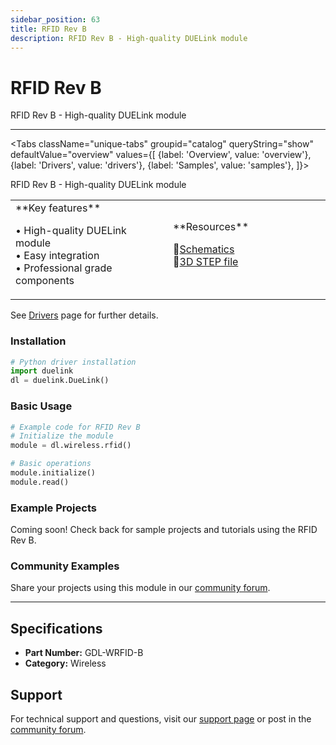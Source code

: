 ```yaml
---
sidebar_position: 63
title: RFID Rev B
description: RFID Rev B - High-quality DUELink module
---
```



# RFID Rev B

<ProductImageSelector 
  partNumber="wrfid-b"
  productName="RFID Rev B"
/>

RFID Rev B - High-quality DUELink module

---

<Tabs className="unique-tabs" groupid="catalog" queryString="show" defaultValue="overview"
  values={[
    {label: 'Overview', value: 'overview'},
    {label: 'Drivers', value: 'drivers'},
    {label: 'Samples', value: 'samples'},
  ]}>

<TabItem value="overview">

RFID Rev B - High-quality DUELink module

<table><td width='50%'>
**Key features**

• High-quality DUELink module<br/>
• Easy integration<br/>
• Professional grade components<br/>

</td><td width='50%'>
**Resources**
 
📄[Schematics](/static/sch/wrfid-b.pdf)<br/>
🔩[3D STEP file](/static/3d/WRFID-B.step)<br/>

</td></table>

</TabItem>

<TabItem value="drivers">

See [Drivers](../../engine/drivers) page for further details.

### Installation

```python
# Python driver installation
import duelink
dl = duelink.DueLink()
```

### Basic Usage

```python
# Example code for RFID Rev B
# Initialize the module
module = dl.wireless.rfid()

# Basic operations
module.initialize()
module.read()
```

</TabItem>

<TabItem value="samples">

### Example Projects

Coming soon! Check back for sample projects and tutorials using the RFID Rev B.

### Community Examples

Share your projects using this module in our [community forum](https://forums.ghielectronics.com).

</TabItem>

</Tabs>

---

## Specifications

- **Part Number:** GDL-WRFID-B
- **Category:** Wireless

## Support

For technical support and questions, visit our [support page](../../support) or post in the [community forum](https://forums.ghielectronics.com).
